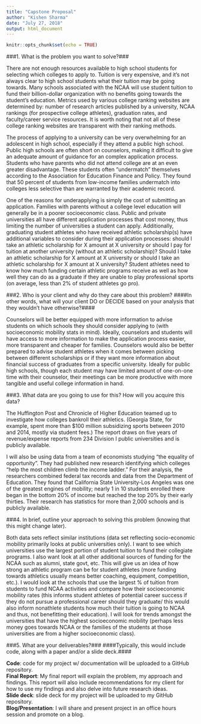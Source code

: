 ---
title: "Capstone Proposal"
author: "Kishen Sharma"
date: "July 27, 2018"
output: html_document
---

```{r setup, include=FALSE}
knitr::opts_chunk$set(echo = TRUE)
```

###1. What is the problem you want to solve?###

There are not enough resources available to high school students for selecting which colleges to apply to. 
Tuition is very expensive, and it's not always clear to high school students what their tuition may be going towards. 
Many schools associated with the NCAA will use student tuition to fund their billion-dollar organization with no benefits going towards the student's education. 
Metrics used by various college ranking websites are determined by: number of research articles published by a university, NCAA rankings (for prospective college athletes), graduation rates, and faculty/career service resources. 
It is worth noting that not all of these college ranking websites are transparent with their ranking methods.   
 
 
The process of applying to a university can be very overwhelming for an adolescent in high school, especially if they attend a public high school. 
Public high schools are often short on counselors, making it difficult to give an adequate amount of guidance for an complex application process. 
Students who have parents who did not attend college are at an even greater disadvantage. 
These students often "undermatch" themselves according to the Association for Education Finance and Policy. 
They found that 50 percent of students from low-income families undermatch into colleges less selective than are warranted by their academic record.  
 
 
One of the reasons for underapplying is simply the cost of submitting an application. Families with parents without a college level education will generally be in a poorer socioeconomic class. 
Public and private universities all have different application processes that cost money, thus limiting the number of universities a student can apply. 
Additionally, graduating student athletes who have received athletic scholarship(s) have additional variables to consider during their application processes: should I take an athletic scholarship for X amount at X university or should I pay for tuition at another university (without an athletic scholarship)? 
Should I take an athletic scholarship for X amount at X university or should I take an athletic scholarship for X amount at X university? 
Student athletes need to know how much funding certain athletic programs receive as well as how well they can do as a graduate if they are unable to play professional sports (on average, less than 2% of student athletes go pro).


###2. Who is your client and why do they care about this problem? 
####In other words, what will your client DO or DECIDE based on your analysis that they wouldn't have otherwise?####

Counselors will be better equipped with more information to advise students on which schools they should consider applying to (with socioeconomic mobility stats in mind). Ideally, counselors and students will have access to more information to make the application process easier, more transparent and cheaper for families. 
Counselors would also be better prepared to advise student athletes when it comes between picking between different scholarships or if they want more information about financial success of graduates from a specific university. 
Ideally for public high schools, though each student may have limited amount of one-on-one time with their counselor, their meetings can be more productive with more tangible and useful college information in hand.

###3. What data are you going to use for this? How will you acquire this data?

The Huffington Post and Chronicle of Higher Education teamed up to investigate how colleges bankroll their athletics.
(Georgia State, for example, spent more than $100 million subsidizing sports between 2010 and 2014, mostly via student fees.) 
The report draws on five years of revenue/expense reports from 234 Division I public universities and is publicly available.

I will also be using data from a team of economists studying "the equality of opportunity". 
They had published new research identifying which colleges "help the most children climb the income ladder." 
For their analysis, the researchers combined federal tax records and data from the Department of Education. 
They found that California State University-Los Angeles was one of the greatest engines of mobility; nearly 1 in 10 students enrolled there began in the bottom 20% of income but reached the top 20% by their early thirties. 
Their research has statistics for more than 2,000 schools and is publicly available.


###4. In brief, outline your approach to solving this problem (knowing that this might change later).

Both data sets reflect similar institutions (data set reflecting socio-economic mobility primarily looks at public universities only). 
I want to see which universities use the largest portion of student tuition to fund their collegiate programs. 
I also want look at all other additional sources of funding for the NCAA such as alumni, state govt, etc. This will give us an idea of how strong an athletic program can be for student athletes (more funding towards athletics usually means better coaching, equipment, competition, etc.). 
I would look at the schools that use the largest % of tuition from students to fund NCAA activities and compare how their socioeconomic mobility rates (this informs student athletes of potential career success if they do not pursue a professional career should they graduate/ this would also inform nonathlete students how much their tuition is going to NCAA and thus, not benefitting their education). 
I will look for trends amongst the universities that have the highest socioeconomic mobility (perhaps less money goes towards NCAA or the families of the students at those universities are from a higher socioeconomic class).

###5. What are your deliverables?### 
####Typically, this would include code, along with a paper and/or a slide deck.####

**Code**: code for my project w/ documentation will be uploaded to a GitHub repository.  
**Final Report**: My final report will explain the problem, my approach and findings. This report will also include recommendations for my client for how to use my findings and also delve into future research ideas.  
**Slide deck**: slide deck for my project will be uploaded to my GitHub repository.  
**Blog/Presentation**:	I will share and present project in an office hours session and promote on a blog.  


